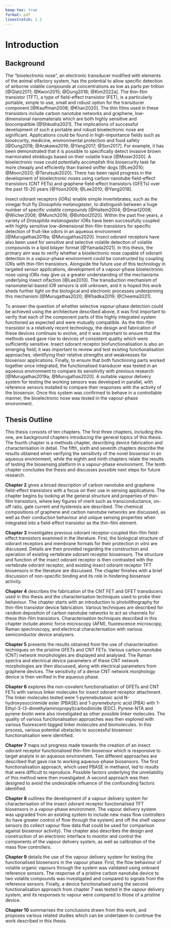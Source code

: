 ```yaml
---
keep-tex: true
format: pdf
linestretch: 1.2
---
```


# Introduction

## Background

The "bioelectronic nose", an electronic transducer modified with elements of the animal olfactory system, has the potential to allow specific detection of airborne volatile compounds at concentrations as low as parts per trillion [@Glatz2011; @Kwon2015; @Dung2018; @Kim2022a]. The thin-film transistor (TFT), a type of field-effect transistor (FET), is a particularly portable, simple to use, small and robust option for the transducer component [@Kauffman2008; @Khan2020]. The thin films used in these transistors include carbon nanotube networks and graphene, low-dimensional nanomaterials which are both highly sensitive and biocompatible [@Shkodra2021]. The implications of successful development of such a portable and robust bioelectronic nose are significant. Applications could be found in high-importance fields such as biosecurity, medicine, environmental protection and food safety [@Dung2018; @Arakawa2019; @Yang2017; @Son2017]. For example, it has been demonstrated that it is possible to specifically detect invasive brown marmorated stinkbugs based on their volatile trace [@Moser2020]. A bioelectronic nose could potentially accomplish this biosecurity task far more cheaply and efficiently than trained sniffer dogs [@Lee2010; @Moon2020; @Terutsuki2020]. There has been rapid progress in the development of bioelectronic noses using carbon nanotube field-effect transistors (CNT FETs) and graphene field-effect transistors (GFETs) over the past 15-20 years [@Yoon2009; @Lee2010; @Yang2018].

Insect odorant receptors (iORs) enable simple invertebrates, such as the vinegar fruit fly *Drosophila melanogaster*, to distinguish between a huge number of specific volatile compounds [@Hallem2004; @Smart2008; @Wicher2008; @Munch2016; @Bohbot2020]. Within the past five years, a variety of *Drosophila melanogaster* iORs have been successfully coupled with highly sensitive low-dimensional thin-film transistors for specific detection of fruit-like odors in an aqueous environment [@Murugathas2019a; @Murugathas2020]. Insect odorant receptors have also been used for sensitive and selective volatile detection of volatile compounds in a lipid bilayer format [@Yamada2021]. In this thesis, the primary aim was to verify whether a bioelectronic nose capable of odorant detection in a vapour-phase environment could be constructed by coupling iORs with thin-film transistors. Alongside the future use of this technology in targeted sensor applications, development of a vapour-phase bioelectronic nose using iORs may give us a greater understanding of the mechanisms underlying insect olfaction [@Lee2010]. The transduction mechanism of nanomaterial-based iOR sensors is still unknown, and it is hoped this work sheds further light on the biological and electronic processes underpinning this mechanism [@Murugathas2020; @Khadka2019; @Cheema2021].

To answer the question of whether selective vapour-phase detection could be achieved using the architecture described above, it was first important to verify that each of the component parts of this highly integrated system functioned as expected and were mutually compatible. As the thin-film transistor is a relatively recent technology, the design and fabrication of these devices continues to evolve, and it was important to ensure that the methods used gave rise to devices of consistent quality which were sufficiently sensitive. Insect odorant receptor biofunctionalisation is also an emerging field; it was important to review and test existing functionalisation approaches, identifying their relative strengths and weaknesses for biosensor applications. Finally, to ensure that both functioning parts worked together once integrated, the functionalised transducer was tested in an aqueous environment to compare its sensitivity with previous research [@Murugathas2019a; @Murugathas2020]. A suitable vapour delivery system for testing the working sensors was developed in parallel, with reference sensors installed to compare their responses with the activity of the biosensor. Once this system was confirmed to behave in a controllable manner, the bioelectronic nose was tested in the vapour-phase environment.

## Thesis Outline

This thesis consists of ten chapters. The first three chapters, including this one, are background chapters introducing the general topics of this thesis. The fourth chapter is a methods chapter, describing device fabrication and characterisation in detail. The fifth, sixth and seventh chapters describe the results obtained when verifying the sensitivity of the novel biosensor in an aqueous environment, while the eighth and ninth chapters relate the results of testing the biosensing platform in a vapour-phase environment. The tenth chapter concludes the thesis and discusses possible next steps for future research.

**Chapter 2** gives a broad description of carbon nanotube and graphene field-effect transistors with a focus on their use in sensing applications. The chapter begins by looking at the general structure and properties of thin-film transistors, where key figures of merit such as transconductance, on-off ratio, gate current and hysteresis are described. The chemical compositions of graphene and carbon nanotube networks are discussed, as well as their conduction behaviour and unique sensing properties when integrated into a field-effect transistor as the thin-film element.

**Chapter 3** investigates previous odorant receptor-coupled thin-film field-effect transistors examined in the literature. First, the biological structure of odorant receptors and membrane formats for their protection *in vitro* are discussed. Details are then provided regarding the construction and operation of existing vertebrate odorant receptor biosensors. The structure and function of the insect odorant receptor is then contrasted with the vertebrate odorant receptor, and existing insect odorant receptor TFT biosensors in the literature are discussed. The chapter finishes with a brief discussion of non-specific binding and its role in hindering biosensor activity.

**Chapter 4** describes the fabrication of the CNT FET and GFET transducers used in this thesis and the characterisation techniques used to probe their behaviour. The chapter starts with an introduction to photolithography for thin-film transistor device fabrication. Various techniques are described for random deposition of carbon nanotube networks to act as channels for these thin-film transistors. Characterisation techniques described in this chapter include atomic force microscopy (AFM), fluorescence microscopy, Raman spectroscopy, and electrical characterisation with various semiconductor device analysers.

**Chapter 5** presents the results obtained from the use of characterisation techniques on the pristine GFETs and CNT FETs. Various carbon nanotube (CNT) network morphologies are displayed and analysed. The Raman spectra and electrical device parameters of these CNT network morphologies are then discussed, along with electrical parameters from graphene devices. The sensitivity of a dense CNT network morphology device is then verified in the aqueous phase.

**Chapter 6** explores the non-covalent functionalisation of GFETs and CNT FETs with various linker molecules for insect odorant receptor attachment. The linker molecules tested were 1-pyrenebutanoic acid N-hydroxysuccinimide ester (PBASE) and 1-pyrenebutyric acid (PBA) with 1-Ethyl-3-(3-dimethylaminopropyl)carbodiimide (EDC). Pyrene-NTA and pyrene-biotin were also investigated as other possible linker molecules. The quality of various functionalisation approaches was then explored with various fluorescent-tagged linker molecules and biomolecules. In this process, various potential obstacles to successful biosensor functionalisation were identified.

**Chapter 7** maps out progress made towards the creation of an insect odorant receptor functionalised thin-film biosensor which is responsive to target analyte in an aqueous environment. Two different approaches are described that gave rise to working aqueous-phase biosensors. The first functionalisation approach, which used PBASE in methanol, led to results that were difficult to reproduce. Possible factors underlying the unreliability of this method were then investigated. A second approach was then designed to avoid the undesirable influence of the confounding factors identified.

**Chapter 8** outlines the development of a vapour delivery system for characterisation of the insect odorant receptor functionalised TFT biosensors in a vapour-phase environment. The vapour delivery system was upgraded from an existing system to include new mass flow controllers (to have greater control of flow through the system) and off the shelf vapour sensors (to collect vapour flow data that could be used for comparison against biosensor activity). The chapter also describes the design and construction of an electronic interface to monitor and control the components of the vapour delivery system, as well as calibration of the mass flow controllers.

**Chapter 9** details the use of the vapour delivery system for testing the functionalised biosensors in the vapour phase. First, the flow behaviour of volatile organic vapours through the system was validated using onboard reference sensors. The response of a pristine carbon nanotube device to two volatile compounds was investigated and compared to signals from the reference sensors. Finally, a device functionalised using the second functionalisation approach from chapter 7 was tested in the vapour delivery system, and its responses to vapour were compared to those of a pristine device.

**Chapter 10** summarises the conclusions drawn from this work, and proposes various related studies which can be undertaken to continue the work described in this thesis.